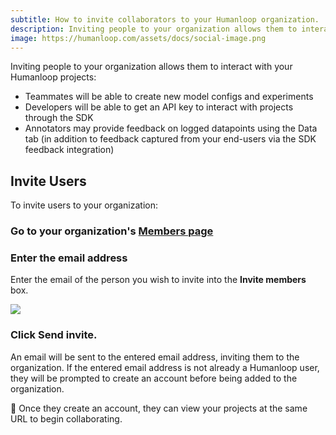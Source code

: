 ```yaml
---
subtitle: How to invite collaborators to your Humanloop organization.
description: Inviting people to your organization allows them to interact with your Humanloop projects.
image: https://humanloop.com/assets/docs/social-image.png
---
```


Inviting people to your organization allows them to interact with your Humanloop projects:

- Teammates will be able to create new model configs and experiments
- Developers will be able to get an API key to interact with projects through the SDK
- Annotators may provide feedback on logged datapoints using the Data tab (in addition to feedback captured from your end-users via the SDK feedback integration)

## Invite Users

To invite users to your organization:

<Steps>

### Go to your organization's **[Members page](https://app.humanloop.com/account/members)**

### Enter the **email address**

Enter the email of the person you wish to invite into the **Invite members** box.

<img src="../../../assets/images/members-invite.png" />

### Click **Send invite**.

An email will be sent to the entered email address, inviting them to the organization. If the entered email address is not already a Humanloop user, they will be prompted to create an account before being added to the organization.

</Steps>

🎉 Once they create an account, they can view your projects at the same URL to begin collaborating.
